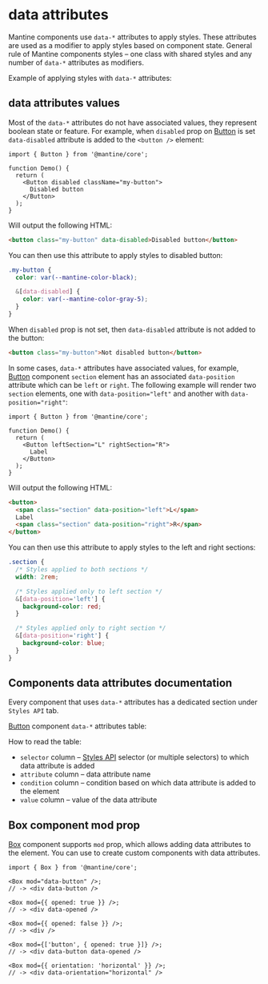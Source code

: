 

# data attributes

Mantine components use `data-*` attributes to apply styles. These attributes are used as
a modifier to apply styles based on component state. General rule of Mantine components
styles – one class with shared styles and any number of `data-*` attributes as modifiers.

Example of applying styles with `data-*` attributes:

<Demo data={StylesDemos.dataAttributes} />

## data attributes values

Most of the `data-*` attributes do not have associated values, they represent boolean
state or feature. For example, when `disabled` prop on [Button](/core/button) is set
`data-disabled` attribute is added to the `<button />` element:

```tsx
import { Button } from '@mantine/core';

function Demo() {
  return (
    <Button disabled className="my-button">
      Disabled button
    </Button>
  );
}
```

Will output the following HTML:

```html
<button class="my-button" data-disabled>Disabled button</button>
```

You can then use this attribute to apply styles to disabled button:

```css
.my-button {
  color: var(--mantine-color-black);

  &[data-disabled] {
    color: var(--mantine-color-gray-5);
  }
}
```

When `disabled` prop is not set, then `data-disabled` attribute is not added to the
button:

```html
<button class="my-button">Not disabled button</button>
```

In some cases, `data-*` attributes have associated values, for example, [Button](/core/button)
component `section` element has an associated `data-position` attribute which can be
`left` or `right`. The following example will render two `section` elements, one with
`data-position="left"` and another with `data-position="right"`:

```tsx
import { Button } from '@mantine/core';

function Demo() {
  return (
    <Button leftSection="L" rightSection="R">
      Label
    </Button>
  );
}
```

Will output the following HTML:

```html
<button>
  <span class="section" data-position="left">L</span>
  Label
  <span class="section" data-position="right">R</span>
</button>
```

You can then use this attribute to apply styles to the left and right sections:

```css
.section {
  /* Styles applied to both sections */
  width: 2rem;

  /* Styles applied only to left section */
  &[data-position='left'] {
    background-color: red;
  }

  /* Styles applied only to right section */
  &[data-position='right'] {
    background-color: blue;
  }
}
```

## Components data attributes documentation

Every component that uses `data-*` attributes has a dedicated section under `Styles API` tab.

[Button](/core/button) component `data-*` attributes table:

<ModifiersTable data={ButtonStylesApi} withTableBorder={false} my="xl" />

How to read the table:

- `selector` column – [Styles API](/styles/styles-api) selector (or multiple selectors) to which data attribute is added
- `attribute` column – data attribute name
- `condition` column – condition based on which data attribute is added to the element
- `value` column – value of the data attribute

## Box component mod prop

[Box](/core/box) component supports `mod` prop, which allows adding data attributes to
the element. You can use to create custom components with data attributes.

```tsx
import { Box } from '@mantine/core';

<Box mod="data-button" />;
// -> <div data-button />

<Box mod={{ opened: true }} />;
// -> <div data-opened />

<Box mod={{ opened: false }} />;
// -> <div />

<Box mod={['button', { opened: true }]} />;
// -> <div data-button data-opened />

<Box mod={{ orientation: 'horizontal' }} />;
// -> <div data-orientation="horizontal" />
```
